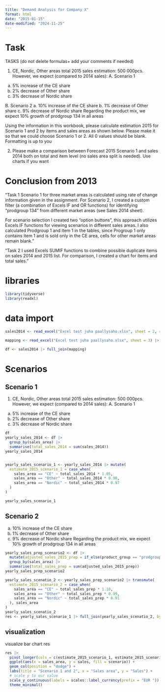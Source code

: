 ```yaml
---
title: "Demand Analysis for Company X"
format: html
date: "2015-01-15"
date-modified: "2024-11-25"
---
```


# Task

TASKS (do not delete formulas+ add your comments if needed)

1. CE, Nordic, Other areas total 2015 sales estimation: 500 000pcs. However, we expect (compared to 2014 sales):
A. Scenario 1
a. 5% increase of the CE share 
b. 2% decrease of Other share
c. 3% decrease of Nordic share

B. Scenario 2
a. 10% increase of the CE share
b. 1% decrease of Other share
c.  9% decrease of Nordic share
Regarding the product mix, we expect 10% growth of prodgroup 134 in all areas

Using the information in this workbook, please calculate estimation 2015 for Scenario 1 and 2 by items and sales areas as shown below. Please make it so that we could choose Scenario 1 or 2. All 0 values should be blank. Formatting is up to you

2. Please make a comparison between Forecast 2015 Scenario 1 and sales 2014 both on total and item level (no sales area split is needed). Use charts if you want


# Conclusion from 2013

"Task 1
Scenario 1 for three market areas is calculated using rate of change information given in the assignment. For Scenario 2, I created a custom filter (a combination of Excels IF and OR functions) for identifying “prodgroup 134” from different market areas (see Sales 2014 sheet). 

For scenario selection I created two “option buttons”, this approach utilizes Excels IF functions for viewing scenarios in different sales areas. I also calculated Prodgroup 1 and item 1 in the tables, since Progroup 1 only contains item 1 and is sold only in the CE area, cells for other market areas remain blank."

"Task 2
I used Excels SUMIF functions to combine possible duplicate items on sales 2014 and 2015 list. For comparison, I created a chart for items and total sales.
"

# libraries

```r
library(tidyverse)
library(readxl)
```


# data import

```r
sales2014 <- read_excel("Excel test juha paallysaho.xlsx", sheet = 2, range = cell_cols("A:C")) |> janitor::clean_names()

mapping <- read_excel("Excel test juha paallysaho.xlsx", sheet = 3) |> janitor::clean_names()
```



```r
df <- sales2014 |> full_join(mapping)
```


# Scenarios

## Scenario 1

1. CE, Nordic, Other areas total 2015 sales estimation: 500 000pcs. However, we expect (compared to 2014 sales):
A. Scenario 1
a. 5% increase of the CE share 
b. 2% decrease of Other share
c. 3% decrease of Nordic share


```r
df
yearly_sales_2014 <- df |>
  group_by(sales_area) |>
  summarise(total_sales_2014 = sum(sales_2014))
yearly_sales_2014


yearly_sales_scenario_1 <- yearly_sales_2014 |> mutate(
  estimate_2015_scenario_1 = case_when(
    sales_area == "CE" ~ total_sales_2014 * 1.05,
    sales_area == "Other" ~ total_sales_2014 * 0.98,
    sales_area == "Nordic" ~ total_sales_2014 * 0.97
  )
)

yearly_sales_scenario_1
```


## Scenario 2

a. 10% increase of the CE share
b. 1% decrease of Other share
c.  9% decrease of Nordic share
Regarding the product mix, we expect 10% growth of prodgroup 134 in all areas


```r
yearly_sales_prep_scenario2 <- df |>
  mutate(adjusted_sales_2015_prep = if_else(product_group == "prodgroup 134", sales_2014 * 1.10, sales_2014)) |>
  group_by(sales_area) |>
  summarise(total_sales_prep = sum(adjusted_sales_2015_prep))
yearly_sales_prep_scenario2

yearly_sales_scenatio_2 <- yearly_sales_prep_scenario2 |> transmute(
  estimate_2015_scenario_2 = case_when(
    sales_area == "CE" ~ total_sales_prep * 1.10,
    sales_area == "Other" ~ total_sales_prep * 0.99,
    sales_area == "Nordic" ~ total_sales_prep * 0.91
  ), sales_area
)
yearly_sales_scenatio_2
res <- yearly_sales_scenario_1 |> full_join(yearly_sales_scenatio_2, by = join_by("sales_area"))
```

## visualization
visualize bar chart res
```r
res |>
  pivot_longer(cols = c(estimate_2015_scenario_1, estimate_2015_scenario_2), names_to = "scenario", values_to = "sales") |>
  ggplot(aes(x = sales_area, y = sales, fill = scenario)) +
  geom_col(position = "dodge") +
  labs(title = "Scenario 1 and 2", x = "Sales area", y = "Sales") +
  # scale y to eur value
  scale_y_continuous(labels = scales::label_currency(prefix = "EUR ")) +
  theme_minimal()
```

